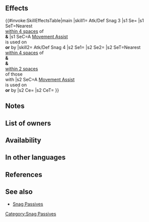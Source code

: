 {{Passive
|name=Atk/Def Snag
|type=B
|exclusive=0
|canUseMove={{MoveList|Cavalry,Flying}}
|canUseWeapon={{WeaponList|exclude=Staff}}
|effectRange=4
|timingID=17
|abilityID=125
|randomTimestamp=2021-02-01T07:00:00Z
|properties=random_inherit_base,random_owner
|1name=Atk/Def Snag 1
|alt1name=Atk Def Snag 1
|1tagid=SID_攻撃守備の干渉1
|1effect=If a movement Assist skill (like Reposition, Shove, Pivot, etc.) is used by unit or targets unit, inflicts Atk/Def-2 on nearest foes within 4 spaces of both unit and target through their next actions.
|1required=-
|1cost=60
|1promotionRarity=4
|1promotionTier=1
|intID1=2372
|sort1=26510
|value1=2
|randomMinLv1=21
|randomMaxLv1=30
|2name=Atk/Def Snag 2
|alt2name=Atk Def Snag 2
|2tagid=SID_攻撃守備の干渉2
|2effect=If a movement Assist skill (like Reposition, Shove, Pivot, etc.) is used by unit or targets unit, inflicts Atk/Def-4 on nearest foes within 4 spaces of both unit and target through their next actions.
|2required=Atk/Def Snag 1
|2cost=120
|2promotionRarity=5
|2promotionTier=1
|intID2=2373
|sort2=26511
|value2=4
|randomMinLv2=26
|randomMaxLv2=35
|3name=Atk/Def Snag 3
|alt3name=Atk Def Snag 3
|3tagid=SID_攻撃守備の干渉3
|3effect=If a movement Assist skill (like Reposition, Shove, Pivot, etc.) is used by unit or targets unit, inflicts Atk/Def-6 on nearest foes within 4 spaces of both unit and target through their next actions.
|3required=Atk/Def Snag 2
|3cost=240
|3next=-
|4name=Atk/Def Snag 4
|alt4name=Atk Def Snag 4
|4tagid=SID_攻撃守備の干渉4
|4effect=Inflicts Atk/Def-4 on foe during combat. If a movement Assist skill (like Reposition, Shove, Pivot, etc.) is used by unit or targets unit, inflicts Atk/Def-7 and【Sabotage】on nearest foes within 4 spaces of both unit and target ally after movement and on foes within 2 spaces of those foes equipped with a skill that can trigger the Savior effect through their next actions.<br><br>【Sabotage】<br>Inflicts penalty on unit's Atk/Spd/Def/Res during combat = highest penalty on each stat between unit and allies within 2 spaces of unit through its next action. Calculates each stat penalty independently.
|4cost=300
|intID3=2374
|sort3=26512
|value3=6
|randomMinLv3=31
}}
==Effects==
{{#invoke:SkillEffectsTable|main
|skill1={{Si|Atk/Def Snag 3}} Atk/Def Snag 3
|s1 Se={{Eft|Penalties|Atk/Def|6}}
|s1 SeT=Nearest {{Tgt|Foes}}<br>[[within 4 spaces]] of<br>{{Tgt|Unit}} '''&''' {{Tgt|Target Ally}}
|s1 SeC=A [[Movement Assist]]<br>is used on<br>'''or''' by {{Tgt|Unit}}
|skill2={{Si|Atk/Def Snag 4}} Atk/Def Snag 4
|s2 Se1={{Eft|Penalties|Atk/Def|7}}
|s2 Se2={{SEt|Sabotage}}
|s2 SeT=Nearest {{Tgt|Foes}}<br>[[within 4 spaces]] of<br>{{Tgt|Unit}} '''&''' {{Tgt|Target Ally}}<br>'''&''' {{Tgt|Foes}}<br>[[within 2 spaces]]<br>of those {{Tgt|Foes}}<br>with {{Eft|Savior}}
|s2 SeC=A [[Movement Assist]]<br>is used on<br>'''or''' by {{Tgt|Unit}}
|s2 Ce={{Eft|Temporary debuffs|Atk/Def|4}}
|s2 CeT={{Tgt|Foe}}
}}

==Notes==
{{Penalties}}
{{Temporary debuffs|name=Atk/Def Snag 4}}
{{Sabotage|name=Atk/Def Snag 4}}
==List of owners==
{{Skill Hero List}}
==Availability==
{{PassiveFocusList}}
{{PassiveDistributionList}}
{{PassiveCombatManualList}}
==In other languages==
{{OtherLanguages
|english=Atk/Def Snag
|japanese=攻撃守備の干渉
|german=Agr./Ver.-Falle
|spanishEU=Turbar Ata/Def
|spanishLA=Turbar Atq./Def.
|french=Accroc Atq/Déf
|italian=Intoppo Att/Dif
|chineseTW=攻擊防守干涉
|portuguese=Óbice Atq./Def.
}}
==References==
<references/>
==See also==
{{See also skills|cond=(Description LIKE '%If a movement Assist skill%inflicts%/%-%' OR Description LIKE '%【Sabotage】%') AND Exclusive='1'}}
* [[Snag Passives]]
{{Passives Navbox|B}}
[[Category:Snag Passives]]